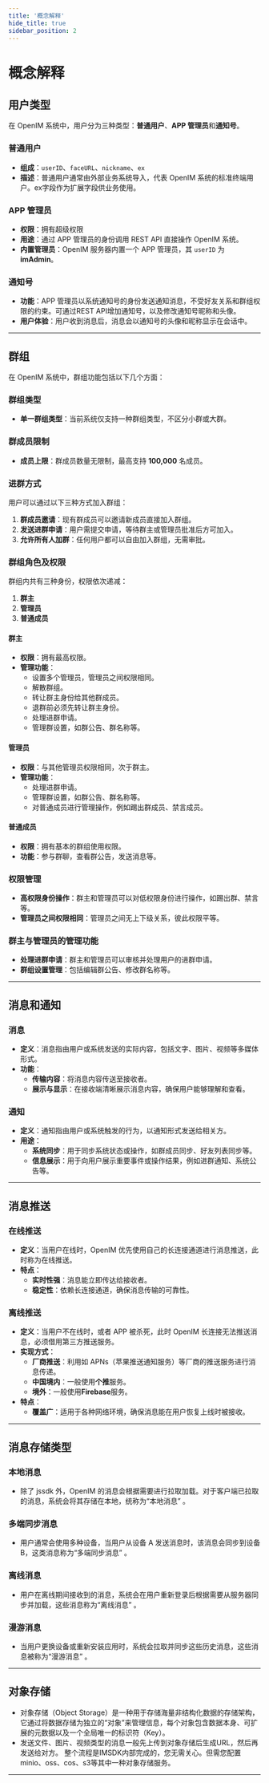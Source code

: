 ```yaml
---
title: '概念解释'
hide_title: true
sidebar_position: 2
---
```

# 概念解释

## 用户类型

在 OpenIM 系统中，用户分为三种类型：**普通用户**、**APP 管理员**和**通知号**。

### 普通用户

- **组成**：`userID`、`faceURL`、`nickname`、`ex`
- **描述**：普通用户通常由外部业务系统导入，代表 OpenIM 系统的标准终端用户。ex字段作为扩展字段供业务使用。

### APP 管理员

- **权限**：拥有超级权限
- **用途**：通过 APP 管理员的身份调用 REST API 直接操作 OpenIM 系统。
- **内置管理员**：OpenIM 服务器内置一个 APP 管理员，其 `userID` 为 **imAdmin**。

### 通知号

- **功能**：APP 管理员以系统通知号的身份发送通知消息，不受好友关系和群组权限的约束。可通过REST API增加通知号，以及修改通知号昵称和头像。
- **用户体验**：用户收到消息后，消息会以通知号的头像和昵称显示在会话中。

---

## 群组

在 OpenIM 系统中，群组功能包括以下几个方面：

### 群组类型

- **单一群组类型**：当前系统仅支持一种群组类型，不区分小群或大群。

### 群成员限制

- **成员上限**：群成员数量无限制，最高支持 **100,000** 名成员。

### 进群方式

用户可以通过以下三种方式加入群组：

1. **群成员邀请**：现有群成员可以邀请新成员直接加入群组。
2. **发送进群申请**：用户需提交申请，等待群主或管理员批准后方可加入。
3. **允许所有人加群**：任何用户都可以自由加入群组，无需审批。

### 群组角色及权限

群组内共有三种身份，权限依次递减：

1. **群主**
2. **管理员**
3. **普通成员**

#### 群主

- **权限**：拥有最高权限。
- **管理功能**：
  - 设置多个管理员，管理员之间权限相同。
  - 解散群组。
  - 转让群主身份给其他群成员。
  - 退群前必须先转让群主身份。
  - 处理进群申请。
  - 管理群设置，如群公告、群名称等。

#### 管理员

- **权限**：与其他管理员权限相同，次于群主。
- **管理功能**：
  - 处理进群申请。
  - 管理群设置，如群公告、群名称等。
  - 对普通成员进行管理操作，例如踢出群成员、禁言成员。

#### 普通成员

- **权限**：拥有基本的群组使用权限。
- **功能**：参与群聊，查看群公告，发送消息等。

### 权限管理

- **高权限身份操作**：群主和管理员可以对低权限身份进行操作，如踢出群、禁言等。
- **管理员之间权限相同**：管理员之间无上下级关系，彼此权限平等。

### 群主与管理员的管理功能

- **处理进群申请**：群主和管理员可以审核并处理用户的进群申请。
- **群组设置管理**：包括编辑群公告、修改群名称等。

---

## 消息和通知

### 消息

- **定义**：消息指由用户或系统发送的实际内容，包括文字、图片、视频等多媒体形式。
- **功能**：
  - **传输内容**：将消息内容传送至接收者。
  - **展示与显示**：在接收端清晰展示消息内容，确保用户能够理解和查看。

### 通知

- **定义**：通知指由用户或系统触发的行为，以通知形式发送给相关方。
- **用途**：
  - **系统同步**：用于同步系统状态或操作，如群成员同步、好友列表同步等。
  - **信息展示**：用于向用户展示重要事件或操作结果，例如进群通知、系统公告等。

---

## 消息推送

### 在线推送

- **定义**：当用户在线时，OpenIM 优先使用自己的长连接通道进行消息推送，此时称为在线推送。
- **特点**：
  - **实时性强**：消息能立即传达给接收者。
  - **稳定性**：依赖长连接通道，确保消息传输的可靠性。

### 离线推送

- **定义**：当用户不在线时，或者 APP 被杀死，此时 OpenIM 长连接无法推送消息，必须借用第三方推送服务。
- **实现方式**：
  - **厂商推送**：利用如 APNs（苹果推送通知服务）等厂商的推送服务进行消息传递。
  - **中国境内**：一般使用**个推**服务。
  - **境外**：一般使用**Firebase**服务。
- **特点**：
  - **覆盖广**：适用于各种网络环境，确保消息能在用户恢复上线时被接收。

---

## 消息存储类型

### 本地消息 
- 除了 jssdk 外，OpenIM 的消息会根据需要进行拉取加载。对于客户端已拉取的消息，系统会将其存储在本地，统称为“本地消息” 。

### 多端同步消息 
- 用户通常会使用多种设备，当用户从设备 A 发送消息时，该消息会同步到设备 B，这类消息称为“多端同步消息” 。

### 离线消息 
- 用户在离线期间接收到的消息，系统会在用户重新登录后根据需要从服务器同步并加载，这些消息称为“离线消息” 。

### 漫游消息 
- 当用户更换设备或重新安装应用时，系统会拉取并同步这些历史消息，这些消息被称为“漫游消息” 。

---
## 对象存储
- 对象存储（Object Storage）是一种用于存储海量非结构化数据的存储架构，它通过将数据存储为独立的“对象”来管理信息，每个对象包含数据本身、可扩展的元数据以及一个全局唯一的标识符（Key）。
- 发送文件、图片、视频类型的消息一般先上传到对象存储后生成URL，然后再发送给对方。 整个流程是IMSDK内部完成的，您无需关心。但需您配置minio、oss、cos、s3等其中一种对象存储服务。
---




